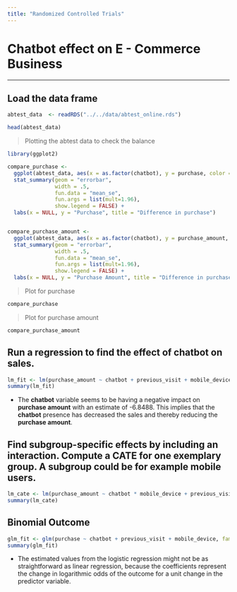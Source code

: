 ```yaml
---
title: "Randomized Controlled Trials"
---
```


# Chatbot effect on E - Commerce Business

------------------------------------------------------------------------

## Load the data frame

```r
abtest_data  <- readRDS("../../data/abtest_online.rds")
```

```r
head(abtest_data)
```

> Plotting the abtest data to check the balance

```r
library(ggplot2)

compare_purchase <- 
  ggplot(abtest_data, aes(x = as.factor(chatbot), y = purchase, color = as.factor(chatbot))) +
  stat_summary(geom = "errorbar", 
               width = .5,
               fun.data = "mean_se", 
               fun.args = list(mult=1.96),
               show.legend = FALSE) +
  labs(x = NULL, y = "Purchase", title = "Difference in purchase")


compare_purchase_amount <- 
  ggplot(abtest_data, aes(x = as.factor(chatbot), y = purchase_amount, color = as.factor(chatbot))) +
  stat_summary(geom = "errorbar", 
               width = .5,
               fun.data = "mean_se", 
               fun.args = list(mult=1.96),
               show.legend = FALSE) +
  labs(x = NULL, y = "Purchase Amount", title = "Difference in purchase amount")
```

> Plot for purchase

```r
compare_purchase
```

> Plot for purchase amount

```r
compare_purchase_amount
```

## Run a regression to find the effect of chatbot on sales.

```r
lm_fit <- lm(purchase_amount ~ chatbot + previous_visit + mobile_device, data=abtest_data)
summary(lm_fit)
```

-   The **chatbot** variable seems to be having a negative impact on **purchase amount** with an estimate of -6.8488. This implies that the **chatbot** presence has decreased the sales and thereby reducing the **purchase amount**.

## Find subgroup-specific effects by including an interaction. Compute a CATE for one exemplary group. A subgroup could be for example mobile users.

```r
lm_cate <- lm(purchase_amount ~ chatbot * mobile_device + previous_visit, data=abtest_data)
summary(lm_cate)
```

## Binomial Outcome

```r
glm_fit <- glm(purchase ~ chatbot + previous_visit + mobile_device, family=binomial, data=abtest_data)
summary(glm_fit)
```

-   The estimated values from the logistic regression might not be as straightforward as linear regression, because the coefficients represent the change in logarithmic odds of the outcome for a unit change in the predictor variable.
